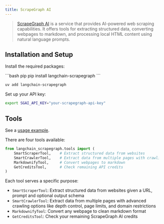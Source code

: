 ```yaml
---
title: ScrapeGraph AI
---
```


>[ScrapeGraph AI](https://scrapegraphai.com) is a service that provides AI-powered web scraping capabilities.
>It offers tools for extracting structured data, converting webpages to markdown, and processing local HTML content
>using natural language prompts.

## Installation and Setup

Install the required packages:

<CodeGroup>
```bash pip
pip install langchain-scrapegraph
```

```bash uv
uv add langchain-scrapegraph
```
</CodeGroup>

Set up your API key:

```bash
export SGAI_API_KEY="your-scrapegraph-api-key"
```

## Tools

See a [usage example](/oss/integrations/tools/scrapegraph).

There are four tools available:

```python
from langchain_scrapegraph.tools import (
    SmartScraperTool,    # Extract structured data from websites
    SmartCrawlerTool,    # Extract data from multiple pages with crawling
    MarkdownifyTool,     # Convert webpages to markdown
    GetCreditsTool,      # Check remaining API credits
)
```

Each tool serves a specific purpose:

- `SmartScraperTool`: Extract structured data from websites given a URL, prompt and optional output schema
- `SmartCrawlerTool`: Extract data from multiple pages with advanced crawling options like depth control, page limits, and domain restrictions
- `MarkdownifyTool`: Convert any webpage to clean markdown format
- `GetCreditsTool`: Check your remaining ScrapeGraph AI credits
